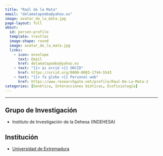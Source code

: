 ```yaml
---
title: "Raúl de la Mata"
email: "delamatapombo@yahoo.es"  
image: avatar_de_la_mata.jpg
page-layout: full
about: 
  id: person-profile
  template: trestles
  image-shape: round
  image: avatar_de_la_mata.jpg
  links:
    - icon: envelope
      text: Email
      href: delamatapombo@yahoo.es
    - text: "{{< ai orcid >}} ORCID"
      href: https://orcid.org/0000-0003-1744-5543
    - text: "{{< fa globe >}} Personal web"
      href: https://www.researchgate.net/profile/Raul-De-La-Mata-2
categories: [Genética, Interacciones bióticas, Ecofisiología]
---
```

 
<hr>

:::{#person-profile}

## Grupo de Investigación
- Instituto de Investigación de la Dehesa (INDEHESA)

## Institución
- [Universidad de Extremadura](https://www.unex.es/)

:::
